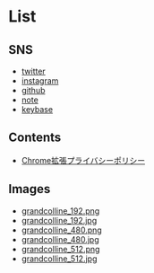 
<Layout>

# List

## SNS

- [twitter](https://twitter.com/grandcolline)
- [instagram](https://www.instagram.com/grandcolline)
- [github](https://github.com/grandcolline/)
- [note](https://note.com/grandcolline/)
- [keybase](https://keybase.io/grandcolline/)

## Contents

- [Chrome拡張プライバシーポリシー](/contents/policy-for-chrome-extention)

## Images

- [grandcolline_192.png](/img/icons/grandcolline_192.png)
- [grandcolline_192.jpg](/img/icons/grandcolline_192.jpg)
- [grandcolline_480.png](/img/icons/grandcolline_480.png)
- [grandcolline_480.jpg](/img/icons/grandcolline_480.jpg)
- [grandcolline_512.png](/img/icons/grandcolline_512.png)
- [grandcolline_512.jpg](/img/icons/grandcolline_512.jpg)

</Layout>

